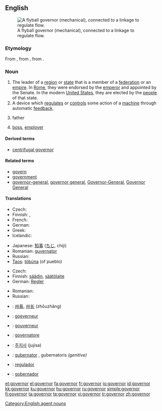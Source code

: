 {{wikipedia}}
==English==
[[Image:Centrifugal governor.png|thumb|right|A flyball governor (mechanical), connected to a linkage to regulate flow.]]

===Etymology===
From {{etyl|la}} {{term|gubernator}}, from {{etyl|grc}} {{term|κυβερνήτης|tr=kybernetes||steersman, pilot, guide|sc=polytonic}}, from {{term|κυβερνάω|tr=kybernao||to steer, to drive, to guide, to act as a pilot|sc=polytonic}}.

===Noun===
{{en-noun}}

#The leader of a [[region]] or [[state]] that is a member of a [[federation]] or an [[empire]].  In [[Roman Empire|Rome]], they were endorsed by the [[emperor]] and appointed by the Senate.  In the modern [[United States]], they are elected by the [[people]] of that state.
#A device which [[regulate]]s or [[control]]s some action of a [[machine]] through automatic [[feedback]].
#{{informal}} father
#{{informal}} [[boss]], [[employer]]

====Derived terms====
* [[centrifugal governor]]

====Related terms====
*[[govern]]
*[[government]]
*[[governor-general]], [[governor general]], [[Governor-General]], [[Governor General]]

====Translations====
{{trans-top|leader of a region or state}}
* Czech: {{t-|cs|guvernér|m}}
* Finnish: {{t-|fi|kuvernööri}}, {{t+|fi|maaherra}}
* French: {{t+|fr|gouverneur|m}}
* German: {{t+|de|Gouverneur|m}}
* Greek: {{t+|el|κυβερνήτης|m|tr=kyvernítis|sc=Grek}}
* Icelandic: {{t|is|ríkisstjóri|m}}
{{trans-mid}}
* Japanese: [[知事]] ([[ちじ]], chiji)
* Romanian: [[guvernator]] {{n}}
* Russian: {{t+|ru|губернатор|m|tr=gub'ernátor|sc=Cyrl}}
* [[Taos]]: [[tòbúna]] (of pueblo)
{{trans-bottom}}

{{trans-top|device which regulates or controls}}
* Czech: {{t-|cs|regulátor|m}}
* Finnish: [[säädin]], [[säätölaite]]
* German: [[Regler]] {{m}}
{{trans-mid}}
* Romanian: {{t-|ro|regulator|m}}
* Russian: {{t+|ru|регулятор|m|tr=r'egul'átor|sc=Cyrl}}
{{trans-bottom}}

{{checktrans-top}}
*{{ttbc|Chinese}}: [[州長]], [[州长]] (zhōuzhǎng)
*{{ttbc|Dutch}}: [[goeverneur]] {{m}}
*{{ttbc|French}}: [[gouverneur]] {{m}}
*{{ttbc|Italian}}: [[governatore]] {{m}}
*{{ttbc|Korean}}: [[주지사]] (jujisa)
*{{ttbc|Latin}}: [[gubernator]] {{m}}, gubernatoris ''(genitive)''
*{{ttbc|Portuguese}}: [[regulador]] {{m}}
*{{ttbc|Spanish}}: [[gobernador]] {{m}}
{{checktrans-bottom}}

[[Category:English agent nouns]]

[[et:governor]]
[[el:governor]]
[[fa:governor]]
[[fr:governor]]
[[io:governor]]
[[id:governor]]
[[kk:governor]]
[[ku:governor]]
[[hu:governor]]
[[ru:governor]]
[[simple:governor]]
[[fi:governor]]
[[ta:governor]]
[[te:governor]]
[[vi:governor]]
[[tr:governor]]
[[zh:governor]]